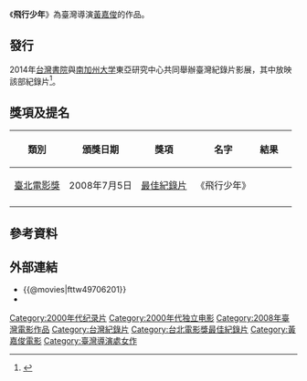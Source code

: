 {{other uses}}
{{Infobox Film
| name          = 飛行少年
| image         = 
| image_size    = 
| caption       = 
| film name     = 
| sec-title     = 
| director      = [[黃嘉俊|黃嘉俊]]
| producer      = 
| producer_2    = 
| writer        = 
| screenplay    = 
| story         = 
| based_on      = 
| narrator      = 
| production_supervisor = 
| starring      = 
| music         = 
| maintheme     = 
| endtheme      = 
| cinematography = 
| editing       = 
| effect        = 
| studio        = 
| runtime       = 120分鐘
| country       = {{台灣電影產地}}
| language      = 華語
| released      = {{film date|2008|6|24|[[台北電影節|台北電影節]]}}
| distributor   = 
| issue_date    = 
| sarft_id      = 
| budget        = 
| gross         = 
| website       = 
}}

《'''飛行少年'''》為臺灣導演[[黃嘉俊|黃嘉俊]]的作品。

== 發行 ==
2014年[[台灣書院|台灣書院]]與[[南加州大学|南加州大学]]東亞研究中心共同舉辦臺灣紀錄片影展，其中放映該部紀錄片<ref>{{cite news|title=用心記錄生命悸動：專訪台灣導演黃嘉俊|publisher=ETtoday|url=https://www.epochtimes.com/b5/14/10/30/n4283996.htm|date=2014-10-30|author=蘇湘嵐|accessdate=2020-07-12|language=zh-hant|archive-date=2020-07-12|archive-url=https://web.archive.org/web/20200712213147/https://www.epochtimes.com/b5/14/10/30/n4283996.htm|dead-url=no}}</ref>。

== 獎項及提名 ==
{| class="wikitable sortable plainrowheaders"
! 類別
! 頒獎日期
! 獎項
! 名字
! 結果
! scope="col" class="unsortable"| {{Abbr|參考|參考文獻}}
|-
|[[臺北電影獎|臺北電影獎]]
| 2008年7月5日
| [[台北電影獎最佳紀錄片|最佳紀錄片]]
| 《飛行少年》
| {{won}}
| 
|-
|}

== 參考資料 ==
{{reflist}}

== 外部連結 ==
* {{@movies|fttw49706201}}
*{{Mtime|109933}}

{{黃嘉俊}}
{{台北電影獎最佳紀錄片}}

[[Category:2000年代纪录片|Category:2000年代纪录片]]
[[Category:2000年代独立电影|Category:2000年代独立电影]]
[[Category:2008年臺灣電影作品|Category:2008年臺灣電影作品]]
[[Category:台灣紀錄片|Category:台灣紀錄片]]
[[Category:台北電影獎最佳紀錄片|Category:台北電影獎最佳紀錄片]]
[[Category:黃嘉俊電影|Category:黃嘉俊電影]]
[[Category:臺灣導演處女作|Category:臺灣導演處女作]]